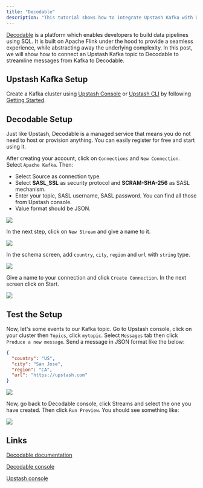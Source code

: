 ```yaml
---
title: "Decodable"
description: "This tutorial shows how to integrate Upstash Kafka with Decodable"
---
```


[Decodable](https://www.decodable.co/product?utm_source=upstash) is a platform
which enables developers to build data pipelines using SQL. It is built on
Apache Flink under the hood to provide a seamless experience, while abstracting
away the underlying complexity. In this post, we will show how to connect an
Upstash Kafka topic to Decodable to streamline messages from Kafka to Decodable.

## Upstash Kafka Setup

Create a Kafka cluster using
[Upstash Console](https://console.upstash.com/kafka) or
[Upstash CLI](https://github.com/upstash/cli) by following
[Getting Started](https://docs.upstash.com/kafka).

## Decodable Setup

Just like Upstash, Decodable is a managed service that means you do not need to
host or provision anything. You can easily register for free and start using it.

After creating your account, click on `Connections` and `New Connection`. Select
`Apache Kafka`. Then:

- Select Source as connection type.
- Select **SASL_SSL** as security protocol and **SCRAM-SHA-256** as SASL
  mechanism.
- Enter your topic, SASL username, SASL password. You can find all those from
  Upstash console.
- Value format should be JSON.

<Frame>
  <img src="/img/decodable/dec1.png" />
</Frame>

In the next step, click on `New Stream` and give a name to it.

<Frame>
  <img src="/img/decodable/dec2.png" />
</Frame>

In the schema screen, add `country`, `city`, `region` and `url` with `string`
type.

<Frame>
  <img src="/img/decodable/dec3.png" />
</Frame>

Give a name to your connection and click `Create Connection`. In the next screen
click on Start.

<Frame>
  <img src="/img/decodable/dec4.png" />
</Frame>

## Test the Setup

Now, let's some events to our Kafka topic. Go to Upstash console, click on your
cluster then `Topics`, click `mytopic`. Select `Messages` tab then click
`Produce a new message`. Send a message in JSON format like the below:

```json
{
  "country": "US",
  "city": "San Jose",
  "region": "CA",
  "url": "https://upstash.com"
}
```

<Frame>
  <img src="/img/decodable/dec41.png" />
</Frame>

Now, go back to Decodable console, click Streams and select the one you have
created. Then click `Run Preview`. You should see something like:

<Frame>
  <img src="/img/decodable/dec5.png" />
</Frame>

## Links

[Decodable documentation](https://docs.decodable.co/docs)

[Decodable console](https://app.decodable.co/)

[Upstash console](https://console.upstash.com/kafka)
